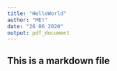 ```yaml
---
title: "HelloWorld"
author: "ME!"
date: "26 06 2020"
output: pdf_document
---
```


## This is a markdown file


